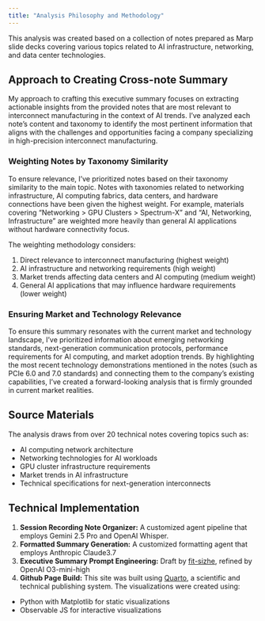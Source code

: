 ```yaml
---
title: "Analysis Philosophy and Methodology"
---
```


This analysis was created based on a collection of notes prepared as Marp slide decks covering various topics related to AI infrastructure, networking, and data center technologies.

## Approach to Creating Cross-note Summary

My approach to crafting this executive summary focuses on extracting actionable insights from the provided notes that are most relevant to interconnect manufacturing in the context of AI trends. I've analyzed each note's content and taxonomy to identify the most pertinent information that aligns with the challenges and opportunities facing a company specializing in high-precision interconnect manufacturing.

### Weighting Notes by Taxonomy Similarity

To ensure relevance, I've prioritized notes based on their taxonomy similarity to the main topic. Notes with taxonomies related to networking infrastructure, AI computing fabrics, data centers, and hardware connections have been given the highest weight. For example, materials covering "Networking > GPU Clusters > Spectrum-X" and "AI, Networking, Infrastructure" are weighted more heavily than general AI applications without hardware connectivity focus.

The weighting methodology considers:

1. Direct relevance to interconnect manufacturing (highest weight)
2. AI infrastructure and networking requirements (high weight)
3. Market trends affecting data centers and AI computing (medium weight)
4. General AI applications that may influence hardware requirements (lower weight)

### Ensuring Market and Technology Relevance

To ensure this summary resonates with the current market and technology landscape, I've prioritized information about emerging networking standards, next-generation communication protocols, performance requirements for AI computing, and market adoption trends. By highlighting the most recent technology demonstrations mentioned in the notes (such as PCIe 6.0 and 7.0 standards) and connecting them to the company's existing capabilities, I've created a forward-looking analysis that is firmly grounded in current market realities.

## Source Materials

The analysis draws from over 20 technical notes covering topics such as:

- AI computing network architecture
- Networking technologies for AI workloads
- GPU cluster infrastructure requirements
- Market trends in AI infrastructure
- Technical specifications for next-generation interconnects

## Technical Implementation
1. **Session Recording Note Organizer:** A customized agent pipeline that employs Gemini 2.5 Pro and OpenAI Whisper.
2. **Formatted Summary Generation:** A customized formatting agent that employs Anthropic Claude3.7
3. **Executive Summary Prompt Engineering:** Draft by [fit-sizhe](https://github.com/fit-sizhe), refined by OpenAI O3-mini-high
4. **Github Page Build:** This site was built using [Quarto](https://quarto.org/), a scientific and technical publishing system. The visualizations were created using:
  - Python with Matplotlib for static visualizations
  - Observable JS for interactive visualizations
